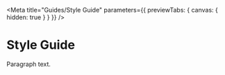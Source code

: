 
<Meta
  title="Guides/Style Guide"
  parameters={{ previewTabs: { canvas: { hidden: true } } }}
/>

# Style Guide

Paragraph text.
